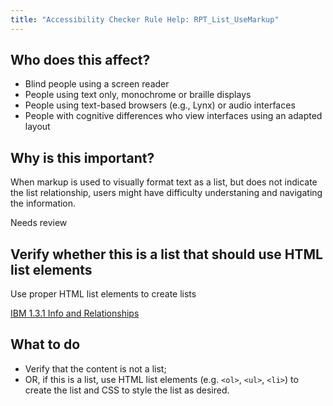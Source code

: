```yaml
---
title: "Accessibility Checker Rule Help: RPT_List_UseMarkup"
---
```


<div className="toolHelp">
<Row>
<Column colLg={5} colMd={3} colSm={4} className="toolLeft">

## Who does this affect?

 * Blind people using a screen reader
 * People using text only, monochrome or braille displays
 * People using text-based browsers (e.g., Lynx) or audio interfaces
 * People with cognitive differences who view interfaces using an adapted layout

## Why is this important?

When markup is used to visually format text as a list, but does not indicate the list relationship, users might have difficulty understaning and navigating the information.

</Column>
<Column colLg={11} colMd={5} colSm={4} className="toolMain">

<div id="locLevel" className="level-violation">Needs review</div>

## Verify whether this is a list that should use HTML list elements
Use proper HTML list elements to create lists

[IBM 1.3.1 Info and Relationships](http://www.ibm.com/able/guidelines/ci162/info_and_relationships.html)

<div id="locSnippet"></div>

## What to do

 * Verify that the content is not a list;
 * OR, if this is a list, use HTML list elements (e.g. `<ol>`, `<ul>`, `<li>`) to create the list and CSS to style the list as desired.

</Column>
</Row>
</div>
